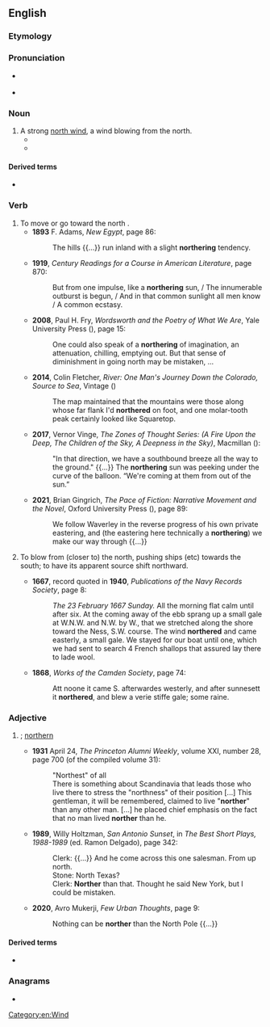 ==English==

===Etymology===
{{suffix|en|north|er}}

===Pronunciation===
* {{q|noun, verb}} {{IPA|en|/ˈnɔː(ɹ)θə(ɹ)/}}
* {{q|adjective}} {{IPA|en|/ˈnɔː(ɹ)ðə(ɹ)/}}

===Noun===
{{en-noun}}

# A strong [[north wind]], a wind blowing from the north.
#* {{quote-book|en|year=1882| title=Signal Service Notes - Issues 1-20 |author=| page=87| passage=Brisk winds from the south for several days in Texas are generally followed by a "'''norther'''."}}
#* {{quote-book|en|year=2010| title=Chasseur & St Lawrence |author=Barry Warburton | page=18| passage=Keep her going South-South East as fast as she'll take it, Shelby. It'll be a wet ride till we get outside the stream with this '''Norther'''.}}

====Derived terms====
* {{l|en|blue norther}}

===Verb===
{{en-verb}}

# To move or go toward the north<!-- (or to appear to, from a certain frame of reference)-->.
#* '''1893''' F. Adams, ''New Egypt'', page 86:
#*: The hills {{...}} run inland with a slight '''northering''' tendency.
#* '''1919''', ''Century Readings for a Course in American Literature'', page 870:
#*: But from one impulse, like a '''northering''' sun, / The innumerable outburst is begun, / And in that common sunlight all men know / A common ecstasy.
#* '''2008''', Paul H. Fry, ''Wordsworth and the Poetry of What We Are'', Yale University Press ({{ISBN|9780300145410}}), page 15:
#*: One could also speak of a '''northering'''<!--moving north, where north is imagined to be cold--> of imagination, an attenuation, chilling, emptying out. But that sense of diminishment in going north may be mistaken,&nbsp;...
#* '''2014''', Colin Fletcher, ''River: One Man's Journey Down the Colorado, Source to Sea'', Vintage ({{ISBN|9780804152433}})
#*: The map maintained that the mountains were those along whose far flank I&#39;d '''northered''' on foot, and one molar-tooth peak certainly looked like Squaretop.
#* '''2017''', Vernor Vinge, ''The Zones of Thought Series: (A Fire Upon the Deep, The Children of the Sky, A Deepness in the Sky)'', Macmillan ({{ISBN|9780765399571}}):
#*: "In that direction, we have a southbound breeze all the way to the ground." {{...}} The '''northering''' sun was peeking under the curve of the balloon. “We&#39;re coming at them from out of the sun.”
#* '''2021''', Brian Gingrich, ''The Pace of Fiction: Narrative Movement and the Novel'', Oxford University Press ({{ISBN|9780198858287}}), page 89:
#*: We follow Waverley in the reverse progress of his own private eastering, and (the eastering here technically a '''northering''') we make our way through&nbsp;{{...}}
# {{lb|en|of wind}} To blow from (closer to) the north, pushing ships (etc) towards the south; to have its apparent source shift northward.<!--check - see TR-->
#* '''1667''', record quoted in '''1940''', ''Publications of the Navy Records Society'', page 8:
#*: ''The 23 February 1667 Sunday.'' All the morning flat calm until after six. At the coming away of the ebb sprang up a small gale at W.N.W. and N.W. by W., that we stretched along the shore toward the Ness, S.W. course. The wind '''northered''' and came easterly, a small gale. We stayed for our boat until one, which we had sent to search 4 French shallops that assured lay there to lade wool.
#* '''1868''', ''Works of the Camden Society'', page 74:
#*: Att noone it came S. afterwardes westerly, and after sunnesett it '''northered''', and blew a verie stiffe gale; some raine.

===Adjective===
{{head|en|comparative adjective}}

# {{lb|en|now|chiefly|dialectal}} {{en-comparative of|north}}; [[northern]]
#* '''1931''' April 24, ''The Princeton Alumni Weekly'', volume XXI, number 28, page 700 (of the compiled volume 31): 
#*: "Northest" of all 
#*: There is something about Scandinavia that leads those who live there to stress the "northness" of their position [...] This gentleman, it will be remembered, claimed to live "'''norther'''" than any other man. [...] he placed chief emphasis on the fact that no man lived '''norther''' than he. 
#* '''1989''', Willy Holtzman, ''San Antonio Sunset'', in ''The Best Short Plays, 1988-1989'' (ed. Ramon Delgado), page 342: 
#*: Clerk: {{...}} And he come across this one salesman. From up north.
#*: Stone: North Texas?
#*: Clerk: '''Norther''' than that. Thought he said New York, but I could be mistaken.
#* '''2020''', Avro Mukerji, ''Few Urban Thoughts'', page 9:
#*: Nothing can be '''norther''' than the North Pole {{...}}

====Derived terms====
* {{l|en|northerly}}

===Anagrams===
* {{anagrams|en|a=ehnorrt|Thorner|horrent}}

[[Category:en:Wind]]